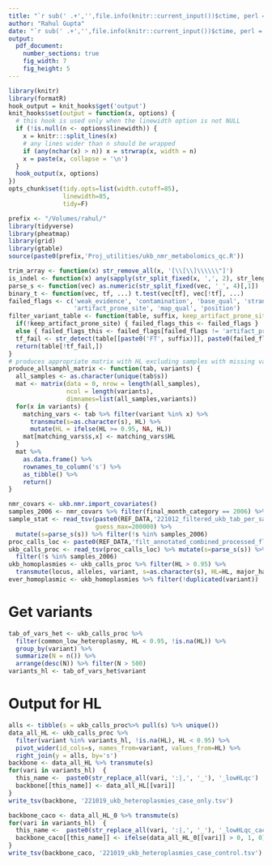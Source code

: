 ```yaml
---
title: "`r sub(' .+','',file.info(knitr::current_input())$ctime, perl = T)`_produce_final_HL_traits"
author: "Rahul Gupta"
date: "`r sub(' .+','',file.info(knitr::current_input())$ctime, perl = T)`"
output: 
  pdf_document:
    number_sections: true
    fig_width: 7
    fig_height: 5
---
```


```r
library(knitr)
library(formatR)
hook_output = knit_hooks$get('output')
knit_hooks$set(output = function(x, options) {
  # this hook is used only when the linewidth option is not NULL
  if (!is.null(n <- options$linewidth)) {
    x = knitr:::split_lines(x)
    # any lines wider than n should be wrapped
    if (any(nchar(x) > n)) x = strwrap(x, width = n)
    x = paste(x, collapse = '\n')
  }
  hook_output(x, options)
})
opts_chunk$set(tidy.opts=list(width.cutoff=85),
               linewidth=85,
               tidy=F)
```

```r
prefix <- "/Volumes/rahul/"
library(tidyverse)
library(pheatmap)
library(grid)
library(gtable)
source(paste0(prefix,'Proj_utilities/ukb_nmr_metabolomics_qc.R'))
```

```r
trim_array <- function(x) str_remove_all(x, '[\\[\\]\\\\\\"]')
is_indel <- function(x) any(sapply(str_split_fixed(x, ',', 2), str_length)>1)
parse_s <- function(vec) as.numeric(str_split_fixed(vec, '_', 4)[,1])
binary_t <- function(vec, tf, ...) t.test(vec[tf], vec[!tf], ...)
failed_flags <- c('weak_evidence', 'contamination', 'base_qual', 'strand_bias', 
                  'artifact_prone_site', 'map_qual', 'position')
filter_variant_table <- function(table, suffix, keep_artifact_prone_site=F) {
  if(!keep_artifact_prone_site) { failed_flags_this <- failed_flags }
  else { failed_flags_this <- failed_flags[failed_flags != 'artifact_prone_site'] }
  tf_fail <- str_detect(table[[paste0('FT', suffix)]], paste0(failed_flags_this, collapse='|'))
  return(table[!tf_fail,])
}
# produces appropriate matrix with HL excluding samples with missing values (QC'd out)
produce_allsamphl_matrix <- function(tab, variants) {
  all_samples <- as.character(unique(tab$s))
  mat <- matrix(data = 0, nrow = length(all_samples), 
                ncol = length(variants), 
                dimnames=list(all_samples,variants))
  for(x in variants) {
    matching_vars <- tab %>% filter(variant %in% x) %>% 
      transmute(s=as.character(s), HL) %>%
      mutate(HL = ifelse(HL >= 0.95, NA, HL))
    mat[matching_vars$s,x] <- matching_vars$HL
  }
  mat %>%
    as.data.frame() %>%
    rownames_to_column('s') %>%
    as_tibble() %>%
    return()
}
```


```r
nmr_covars <- ukb.nmr.import_covariates()
samples_2006 <- nmr_covars %>% filter(final_month_category == 2006) %>% pull(s)
sample_stat <- read_tsv(paste0(REF_DATA,'221012_filtered_ukb_tab_per_sample_stats.tsv'), 
                        guess_max=200000) %>%
  mutate(s=parse_s(s)) %>% filter(!s %in% samples_2006)
proc_calls_loc <- paste0(REF_DATA,'filt_annotated_combined_processed_flat.tsv.bgz')
ukb_calls_proc <- read_tsv(proc_calls_loc) %>% mutate(s=parse_s(s)) %>%
  filter(!s %in% samples_2006)
ukb_homoplasmies <- ukb_calls_proc %>% filter(HL > 0.95) %>%
  transmute(locus, alleles, variant, s=as.character(s), HL=HL, major_haplogroup, mtcn=mito_cn)
ever_homoplasmic <- ukb_homoplasmies %>% filter(!duplicated(variant))
```

# Get variants

```r
tab_of_vars_het <- ukb_calls_proc %>% 
  filter(common_low_heteroplasmy, HL < 0.95, !is.na(HL)) %>% 
  group_by(variant) %>% 
  summarize(N = n()) %>% 
  arrange(desc(N)) %>% filter(N > 500)
variants_hl <- tab_of_vars_het$variant
```

# Output for HL

```r
alls <- tibble(s = ukb_calls_proc%>% pull(s) %>% unique())
data_all_HL <- ukb_calls_proc %>% 
  filter(variant %in% variants_hl, !is.na(HL), HL < 0.95) %>% 
  pivot_wider(id_cols=s, names_from=variant, values_from=HL) %>%
  right_join(y = alls, by='s')
backbone <- data_all_HL %>% transmute(s)
for(vari in variants_hl)  {
  this_name <-  paste0(str_replace_all(vari, ':|,', '_'), '_lowHLqc')
  backbone[[this_name]] <- data_all_HL[[vari]]
}
write_tsv(backbone, '221019_ukb_heteroplasmies_case_only.tsv')

backbone_caco <- data_all_HL_0 %>% transmute(s)
for(vari in variants_hl)  {
  this_name <-  paste0(str_replace_all(vari, ':|,', '_'), '_lowHLqc_caco')
  backbone_caco[[this_name]] <- ifelse(data_all_HL_0[[vari]] > 0, 1, 0)
}
write_tsv(backbone_caco, '221019_ukb_heteroplasmies_case_control.tsv')
```

